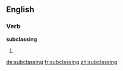 ==English==

===Verb===
'''subclassing'''

# {{context|computing}} {{present participle of|subclass}}

[[de:subclassing]]
[[fr:subclassing]]
[[zh:subclassing]]